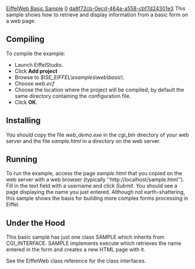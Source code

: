[[Property:title|EiffelWeb Basic Sample]]
[[Property:weight|0]]
[[Property:uuid|da8f72cb-0ecd-464a-a558-cbf7d24301e3]]
This sample shows how to retrieve and display information from a basic form on a web page.


{{note|This sample requires a web server supporting CGI in order to be run. Both the Internet Information Services web server from Microsoft and the GNU Apache server may be used. }}


==Compiling==

To compile the example: 
* Launch EiffelStudio. 
* Click '''Add project'''
* Browse to ''$ISE_EIFFEL\examples\web\basic\''. 
* Choose ''web.ecf''
* Choose the location where the project will be compiled, by default the same directory containing the configuration file. 
* Click '''OK'''. 

==Installing==

You should copy the file ''web_demo.exe'' in the ''cgi_bin'' directory of your web server and the file ''sample.html'' in a directory on the web server. 

==Running==

To run the example, access the page ''sample.html'' that you copied on the web server with a web browser (typically <nowiki>''http://localhost/sample.html''</nowiki>). Fill in the text field with a username and click ''Submit''. You should see a page displaying the name you just entered. Although not earth-shattering, this sample shows the basis for building more complex forms processing in Eiffel. 

==Under the Hood==

This basic sample has just one class <eiffel>SAMPLE</eiffel> which inherits from <eiffel>CGI_INTERFACE. SAMPLE</eiffel> implements execute which retrieves the name entered in the form and creates a new <eiffel>HTML</eiffel> page with it. 



See the EiffelWeb class reference for the class interfaces. 






